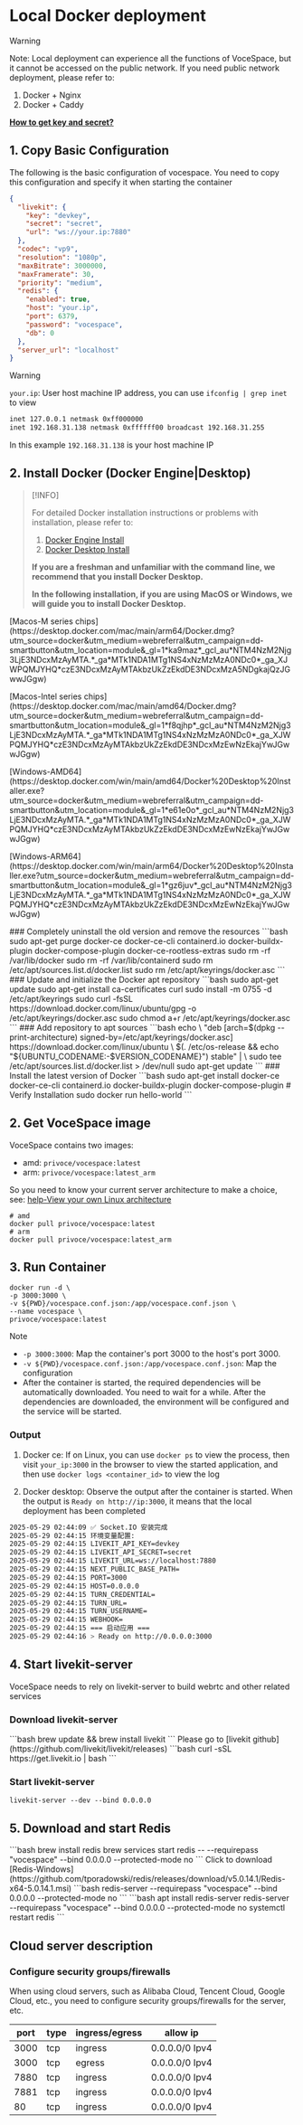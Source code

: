 
# Local Docker deployment

> [!WARNING]
> Note: Local deployment can experience all the functions of VoceSpace, but it cannot be accessed on the public network. If you need public network deployment, please refer to:
>
> 1. Docker + Nginx
> 2. Docker + Caddy

**[How to get key and secret?](./help#how-to-get-key-and-secret)**

## 1. Copy Basic Configuration

The following is the basic configuration of vocespace. You need to copy this configuration and specify it when starting the container

```json
{
  "livekit": {
    "key": "devkey",
    "secret": "secret",
    "url": "ws://your.ip:7880"
  },
  "codec": "vp9",
  "resolution": "1080p",
  "maxBitrate": 3000000,
  "maxFramerate": 30,
  "priority": "medium",
  "redis": { 
    "enabled": true, 
    "host": "your.ip", 
    "port": 6379, 
    "password": "vocespace", 
    "db": 0 
  },
  "server_url": "localhost"
}
```

> [!WARNING]
>
> `your.ip`: User host machine IP address, you can use `ifconfig | grep inet` to view
> ```bash
> inet 127.0.0.1 netmask 0xff000000
> inet 192.168.31.138 netmask 0xffffff00 broadcast 192.168.31.255
> ```
> In this example `192.168.31.138` is your host machine IP

## 2. Install Docker (Docker Engine|Desktop)

> [!INFO]
>
> For detailed Docker installation instructions or problems with installation, please refer to:
>
> 1. [Docker Engine Install](https://docs.docker.com/engine/install)
> 2. [Docker Desktop Install](https://docs.docker.com/desktop/)
>
> **If you are a freshman and unfamiliar with the command line, we recommend that you install Docker Desktop.**
>
> **In the following installation, if you are using MacOS or Windows, we will guide you to install Docker Desktop.**

<Tabs>
    <Tab label="Macos" style={{padding: "16px"}}>
        <p>
            [Macos-M series chips](https://desktop.docker.com/mac/main/arm64/Docker.dmg?utm_source=docker&utm_medium=webreferral&utm_campaign=dd-smartbutton&utm_location=module&_gl=1*ka9maz*_gcl_au*NTM4NzM2Njg3LjE3NDcxMzAyMTA.*_ga*MTk1NDA1MTg1NS4xNzMzMzA0NDc0*_ga_XJWPQMJYHQ*czE3NDcxMzAyMTAkbzUkZzEkdDE3NDcxMzA5NDgkajQzJGwwJGgw)
        </p>
        <p>
            [Macos-Intel series chips](https://desktop.docker.com/mac/main/amd64/Docker.dmg?utm_source=docker&utm_medium=webreferral&utm_campaign=dd-smartbutton&utm_location=module&_gl=1*f8qjhp*_gcl_au*NTM4NzM2Njg3LjE3NDcxMzAyMTA.*_ga*MTk1NDA1MTg1NS4xNzMzMzA0NDc0*_ga_XJWPQMJYHQ*czE3NDcxMzAyMTAkbzUkZzEkdDE3NDcxMzEwNzEkajYwJGwwJGgw)
        </p>
    </Tab>
    <Tab label="Windows" style={{padding: "16px"}}>
       <p>
         [Windows-AMD64](https://desktop.docker.com/win/main/amd64/Docker%20Desktop%20Installer.exe?utm_source=docker&utm_medium=webreferral&utm_campaign=dd-smartbutton&utm_location=module&_gl=1*e61e0o*_gcl_au*NTM4NzM2Njg3LjE3NDcxMzAyMTA.*_ga*MTk1NDA1MTg1NS4xNzMzMzA0NDc0*_ga_XJWPQMJYHQ*czE3NDcxMzAyMTAkbzUkZzEkdDE3NDcxMzEwNzEkajYwJGwwJGgw)
       </p>
       <p>
        [Windows-ARM64](https://desktop.docker.com/win/main/arm64/Docker%20Desktop%20Installer.exe?utm_source=docker&utm_medium=webreferral&utm_campaign=dd-smartbutton&utm_location=module&_gl=1*gz6juv*_gcl_au*NTM4NzM2Njg3LjE3NDcxMzAyMTA.*_ga*MTk1NDA1MTg1NS4xNzMzMzA0NDc0*_ga_XJWPQMJYHQ*czE3NDcxMzAyMTAkbzUkZzEkdDE3NDcxMzEwNzEkajYwJGwwJGgw)
       </p>
    </Tab>
    <Tab label="Linux(Ubuntu)" style={{padding: "0 16px"}}>
### Completely uninstall the old version and remove the resources
 ```bash
sudo apt-get purge docker-ce docker-ce-cli containerd.io docker-buildx-plugin docker-compose-plugin docker-ce-rootless-extras
sudo rm -rf /var/lib/docker
sudo rm -rf /var/lib/containerd
sudo rm /etc/apt/sources.list.d/docker.list
sudo rm /etc/apt/keyrings/docker.asc
```
### Update and initialize the Docker apt repository
```bash
sudo apt-get update
sudo apt-get install ca-certificates curl
sudo install -m 0755 -d /etc/apt/keyrings
sudo curl -fsSL https://download.docker.com/linux/ubuntu/gpg -o /etc/apt/keyrings/docker.asc
sudo chmod a+r /etc/apt/keyrings/docker.asc
```
### Add repository to apt sources
```bash
echo \
  "deb [arch=$(dpkg --print-architecture) signed-by=/etc/apt/keyrings/docker.asc] https://download.docker.com/linux/ubuntu \
  $(. /etc/os-release && echo "${UBUNTU_CODENAME:-$VERSION_CODENAME}") stable" | \
  sudo tee /etc/apt/sources.list.d/docker.list > /dev/null
sudo apt-get update
```
### Install the latest version of Docker
```bash
sudo apt-get install docker-ce docker-ce-cli containerd.io docker-buildx-plugin docker-compose-plugin
# Verify Installation
sudo docker run hello-world
```
    </Tab>

</Tabs>

## 2. Get VoceSpace image

VoceSpace contains two images:

- amd: `privoce/vocespace:latest`
- arm: `privoce/vocespace:latest_arm`

So you need to know your current server architecture to make a choice, see: [help-View your own Linux architecture](/doc/deploy/help#check-your-own-linux-architecture)

```shell
# amd
docker pull privoce/vocespace:latest
# arm
docker pull privoce/vocespace:latest_arm
```

## 3. Run Container

```shell
docker run -d \
-p 3000:3000 \
-v ${PWD}/vocespace.conf.json:/app/vocespace.conf.json \
--name vocespace \
privoce/vocespace:latest
```

> [!NOTE]
>
> * `-p 3000:3000`: Map the container's port 3000 to the host's port 3000.
> * `-v ${PWD}/vocespace.conf.json:/app/vocespace.conf.json`: Map the configuration
> * After the container is started, the required dependencies will be automatically downloaded. You need to wait for a while. After the dependencies are downloaded, the environment will be configured and the service will be started.

### Output

1. Docker ce: If on Linux, you can use `docker ps` to view the process, then visit `your_ip:3000` in the browser to view the started application, and then use `docker logs <container_id>` to view the log

2. Docker desktop: Observe the output after the container is started. When the output is `Ready on http://ip:3000`, it means that the local deployment has been completed

```bash
2025-05-29 02:44:09 ✅ Socket.IO 安装完成
2025-05-29 02:44:15 环境变量配置:
2025-05-29 02:44:15 LIVEKIT_API_KEY=devkey
2025-05-29 02:44:15 LIVEKIT_API_SECRET=secret
2025-05-29 02:44:15 LIVEKIT_URL=ws://localhost:7880
2025-05-29 02:44:15 NEXT_PUBLIC_BASE_PATH=
2025-05-29 02:44:15 PORT=3000
2025-05-29 02:44:15 HOST=0.0.0.0
2025-05-29 02:44:15 TURN_CREDENTIAL=
2025-05-29 02:44:15 TURN_URL=
2025-05-29 02:44:15 TURN_USERNAME=
2025-05-29 02:44:15 WEBHOOK=
2025-05-29 02:44:15 === 启动应用 ===
2025-05-29 02:44:16 > Ready on http://0.0.0.0:3000
```

## 4. Start livekit-server

VoceSpace needs to rely on livekit-server to build webrtc and other related services

### Download livekit-server

<Tabs>
  <Tab label="Macos">
  ```bash 
  brew update && brew install livekit 
  ```
  </Tab>
  <Tab label="Windows" style={{ padding: "6px" }}>
    Please go to [livekit github](https://github.com/livekit/livekit/releases)
  </Tab>
  <Tab label="Linux">
  ```bash 
  curl -sSL https://get.livekit.io | bash 
  ```
  </Tab>
</Tabs>

### Start livekit-server

```
livekit-server --dev --bind 0.0.0.0
```

## 5. Download and start Redis

<Tabs>
    <Tab label="Macos">
    ```bash
    brew install redis
    brew services start redis -- --requirepass "vocespace" --bind 0.0.0.0 --protected-mode no
    ```
    </Tab>
    <Tab label="Windows" style={{padding: "6px"}}>
        Click to download [Redis-Windows](https://github.com/tporadowski/redis/releases/download/v5.0.14.1/Redis-x64-5.0.14.1.msi)
        ```bash
        redis-server --requirepass "vocespace" --bind 0.0.0.0 --protected-mode no
        ```
    </Tab>
    <Tab label="Linux">
    ```bash
    apt install redis-server
    redis-server --requirepass "vocespace" --bind 0.0.0.0 --protected-mode no
    systemctl restart redis
    ```
    </Tab>
</Tabs>

## Cloud server description

### Configure security groups/firewalls

When using cloud servers, such as Alibaba Cloud, Tencent Cloud, Google Cloud, etc., you need to configure security groups/firewalls for the server, etc.

| port | type | ingress/egress | allow ip       |
| ---- | ---- | -------------- | -------------- |
| 3000 | tcp  | ingress        | 0.0.0.0/0 Ipv4 |
| 3000 | tcp  | egress         | 0.0.0.0/0 Ipv4 |
| 7880 | tcp  | ingress        | 0.0.0.0/0 Ipv4 |
| 7881 | tcp  | ingress        | 0.0.0.0/0 Ipv4 |
| 80   | tcp  | ingress        | 0.0.0.0/0 Ipv4 |
